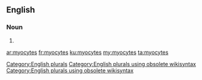 ==English==

===Noun===
{{head|en}}

# {{plural of|myocyte}}

[[Category:English plurals]][[Category:English plurals using obsolete wikisyntax]][[Category:English plurals using obsolete wikisyntax]]

[[ar:myocytes]]
[[fr:myocytes]]
[[ku:myocytes]]
[[my:myocytes]]
[[ta:myocytes]]